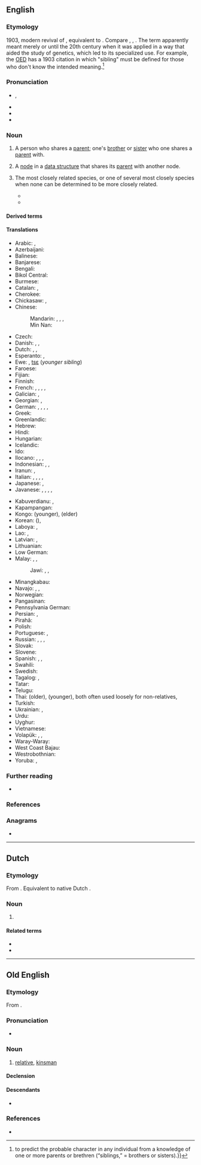 ==English==

===Etymology===
1903, modern revival of {{bor|en|ang|sibling|t=relative, a relation, kinsman}}, equivalent to {{suffix|en|sib|ling}}. Compare {{cog|enm|sib}}, {{m|enm|sibbe|t=relative; kinsman}}, {{cog|de|Sippe}}. The term apparently meant merely {{m|en|kin}} or {{m|en|relative}} until the 20th century when it was applied in a way that aided the study of genetics, which led to its specialized use. For example, the [[w:Oxford English Dictionary|OED]] has a 1903 citation in which "sibling" must be defined for those who don't know the intended meaning.<ref>{{cite-journal
|year=1903
|author=Karl Pearson
|authorlink=Karl Pearson
|author2=Alice Lee
|authorlink2=Alice Lee (mathematician)
|work=Biometrika
|title=On the laws of inheritance in man
|volume=2
|issue=4
|page=369
|pageurl=https://archive.org/details/blumenzeitung13hssl/page/369
|passage=These [calculations] will enable us {{...}} to predict the probable character in any individual from a knowledge of one or more parents or brethren (“siblings,” = brothers or sisters).}}</ref>

===Pronunciation===
* {{enPR|sĭbʹ-lĭng}}, {{IPA|en|/ˈsɪblɪŋ/}}
* {{audio|en|LL-Q1860 (eng)-Vealhurl-sibling.wav|Audio (RP)}}
* {{rhymes|en|ɪblɪŋ|ɪŋ}}
* {{hyphenation|en|sib|ling}}

===Noun===
{{en-noun}}

# A person who shares a [[parent]]; one's [[brother]] or [[sister]] who one shares a [[parent]] with.
#: {{ux|en|None of my '''siblings''' are married yet.}}
# {{lb|en|comptheory}} A [[node]] in a [[data structure]] that shares its [[parent]] with another node.
# {{lb|en|taxonomy}} The most closely related species, or one of several most closely species when none can be determined to be more closely related.
#* {{quote-journal|en|date=April 1, 1990|journal=Genetics|volume=124|issue=4|pages=909-920|author=P. Hutter et al.|title=A genetic basis for the inviability of hybrids between sibling species of Drosophila|url=https://www.genetics.org/content/124/4/909.short|passage=''D. simulans'', ''D. mauritiana'' and ''D. sechellia'' (which we will call “the '''siblings'''” when we do not need to distinguish among them) have homosequential polytene chromosome banding patterns differing from those of ''D. melanogaster'' by one long inversion on chromosome arm ''3R'' and a few much smaller inversions.}}
#* {{quote-journal|en|date=November 26, 2015|doi=10.3897/zookeys.540.9791|journal=ZooKeys|volume=540|pages=211-237|author=Lucie Vaníčková et al.|title=Current knowledge of the species complex ''Anastrepha fraterculus'' (Diptera, Tephritidae) in Brazil|passage=Bush suggested that this difference might represent a case of chromosomal polymorphism or, more likely, '''sibling''' species.}}

====Derived terms====
{{der4|en
|adoptive sibling
|foster sibling
|full-sibling
|half-sibling
|little sibling
|milk sibling
|nibling
|pibling
|siblicide
|sibling-in-law
|siblinged
|siblinghood
|siblingless
|siblinglike
|siblingly
|siblingship
|stepsibling}}

====Translations====
{{trans-top|person who shares same parents}}
* Arabic: {{t+|ar|شَقِيق|m}}, {{t|ar|شَقِيقَة|f}}
* Azerbaijani: {{t+|az|qardaş}}
* Balinese: {{t|ban|adi}} {{qualifier|younger}}
* Banjarese: {{t|bjn|dangsanak}}
* Bengali: {{t|bn|সহোদর}}
* Bikol Central: {{t+|bcl|tugang}}
* Burmese: {{t+|my|မောင်နှမ}}
* Catalan: {{t+|ca|germà|m}}, {{t+|ca|germana|f}}
* Cherokee: {{q|opposite sex of speaker}} {{t|chr|ᎤᏙ}}
* Chickasaw: {{t|cic|ittibaapishi}}, {{t|cic|tibaapishi}}
* Chinese:
*: Mandarin: {{t+|cmn|兄弟姐妹|tr=xiōngdì jiěmèi|sc=Hani}}, {{t+|cmn|兄弟|tr=xiōngdì|sc=Hani}} {{qualifier|brother(s)}}, {{t+|cmn|姐妹|tr=jiěmèi|sc=Hani}} {{qualifier|sister(s)}}, {{t+|cmn|同胞|tr=tóngbāo}}
*: Min Nan: {{t+|nan|兄弟姊妹|tr=hiaⁿ-tī-chí-mōe, hiaⁿ-tī-chí-moāi|sc=Hani}}
* Czech: {{t+|cs|sourozenec|m}}
* Danish: {{t+|da|bror|c}}, {{t+|da|søster|c}}, {{t+|da|søskende|c-p}}
* Dutch: {{t+|nl|brus|m|f}}, {{t|nl|[[broer]]/[[broeder]]|m}}, {{t|nl|[[zus]]/[[zuster]]|f}}
* Esperanto: {{t|eo|gefrato}}, {{t+|eo|gefratoj|p}}
* Ewe: {{t|ee|nɔvi}}, [[tsɛ]] (''younger sibling'')
* Faroese: {{t+|fo|systkin|n-p}}
* Fijian: {{t|fj|taci}} {{qualifier|younger}}
* Finnish: {{t+|fi|sisarus}}
* French: {{t|fr|frère et sœur|m|p}}, {{t+|fr|adelphe|m|f}}, {{t+|fr|fratrie|f}}, {{t+|fr|germain|m}}, {{t+|fr|sibling|m}}
* Galician: {{t|gl|irmán|m}}, {{t|gl|irmá|f}}
* Georgian: {{t|ka|დედმამიშვილი|sc=Geor}}, {{t|ka|და-ძმა}}
* German: {{t+|de|Geschwisterchen|n}}, {{t+|de|Geschwisterkind|n}}, {{t+|de|Bruder}} {{qual|male sibling, brother}}, {{t+|de|Schwester}} {{qual|female sibling, sister}}, {{t+|de|Geschwister|p}}
* Greek: {{t+|el|αδέλφι}}
* Greenlandic: {{t|kl|qatanngut}}
* Hebrew: {{t|he|אַחַאי|m}}
* Hindi: {{t+|hi|सहोदर|m}}
* Hungarian: {{t+|hu|testvér}}
* Icelandic: {{t+|is|systkin|n-p}}
* Ido: {{t+|io|frato}}
* Ilocano: {{t|ilo|kabsat}}, {{t|ilo|kabagis}}, {{t|ilo|kaka}} {{qualifier|older}}, {{t|ilo|ading}} {{qualifier|younger}}
* Indonesian: {{t+|id|kakak}} {{qualifier|older}}, {{t+|id|adik}} {{qualifier|younger}}, {{t+|id|saudara}} {{qualifier|regardless of age}}
* Iranun: {{t|ill|ari}} {{qualifier|younger}}, {{t|ill|dadi'}} {{qualifier|younger}}
* Italian: {{t+|it|fratello|m}}, {{t+|it|sorella|f}}, {{t+|it|parente}}, {{t+|it|congiunto|m}}, {{t+|it|consanguineo}}
* Japanese: {{t+|ja|兄弟|tr=きょうだい, kyōdai|sc=Jpan}}{{t+|ja|兄弟姉妹|tr=きょうだいしまい, kyōdai shimai}}, {{t+|ja|同胞|tr=どうほう, dōhō}}
* Javanese: {{t+|jv|sadulur}} {{qualifier|regardless of age}}, {{t|jv|sadhèrèk}} {{qualifier|regardless of age}}, {{t+|jv|adhi}} {{qualifier|younger}}, {{t+|jv|rayi}} {{qualifier|younger}}, {{t|jv|ari}} {{qualifier|younger}}
{{trans-mid}}
* Kabuverdianu: {{t|kea|armun}}, {{t|kea|irmon}}
* Kapampangan: {{t|pam|kapatad}}
* Kongo: {{t|kg|lêki}} (younger), {{t|kg|yaya}} (elder)
* Korean: {{t+|ko|형제}} ({{t+|ko|兄弟}}), {{t|ko|형제자매}}
* Laboya: {{t|lmy|ali}} {{qualifier|younger}}, {{t|lmy|kaiya}} {{qualifier|older}}
* Lao: {{t|lo|ອ້າຽນ້ອຽ|tr=’āi nǭi}}, {{t|lo|ອ້າຍນ້ອງ}}
* Latvian: {{t+|lv|brālis|m}}, {{t+|lv|māsa|f}}
* Lithuanian: {{t|lt|brolija|f}}
* Low German: {{t|nds|Bölkenkind|n}}
* Malay: {{t+|ms|abang}} {{qualifier|older, male}}, {{t+|ms|kakak}} {{qualifier|older}}, {{t+|ms|adik}} {{qualifier|younger}}
*: Jawi: {{t+|ms|ابڠ|sc=Arab}} {{qualifier|older, male}}, {{t|ms|کاکق|sc=Arab}} {{qualifier|older}}, {{t|ms|اديق|sc=Arab}} {{qualifier|younger}}
* Minangkabau: {{t|min|dunsanak}}
* Navajo: {{t|nv|bił hajííjééʼ|p}} {{qualifier|blood siblings sharing the mother}}, {{t|nv|hakʼis}} {{qualifier|same sex as you}}, {{t|nv|halah}} {{qualifier|opposite sex from you}}
* Norwegian: {{t+|no|søsken|n}}
* Pangasinan: {{t|pag|agik}}
* Pennsylvania German: {{t|pdc|Gschwischder|n}}
* Persian: {{t|fa|هم‌نیا|tr=ham-niâ}}, {{t+|fa|همشیره|tr=hamšīre}}
* Pirahã: {{t|myp|’ahaigí–gíi }}
* Polish: {{t+|pl|rodzeństwo|n}}
* Portuguese: {{t+|pt|irmão}}, {{t+|pt|irmã}}
* Russian: {{t+|ru|брат|m}} {{qualifier|brother}}, {{t+|ru|сестра́|f}} {{qualifier|sister}}, {{t+|ru|си́блинг|m|sc=Cyrl}} {{qualifier|neologism, rare}}, {{t+|ru|сибс|m}}
* Slovak: {{t+|sk|súrodenec|m}}
* Slovene: {{t|sl|sorojenec|m}}
* Spanish: {{t+|es|hermano|m}}, {{t+|es|hermana|f}}, {{t+|es|hermane|m|f}} {{qualifier|neologism}}
* Swahili: {{t+|sw|ndugu|c9|c0}}
* Swedish: {{t+|sv|syskon|n}}
* Tagalog: {{t+|tl|kapatid}}, {{t+|tl|kaka}} {{qualifier|older}}
* Tatar: {{t+|tt|кардәш}}
* Telugu: {{t+|te|తోబుట్టువు}}
* Thai: {{t+|th|พี่}} (older), {{t+|th|น้อง}} (younger), both often used loosely for non-relatives, {{t+|th|พี่น้อง}}
* Turkish: {{t+|tr|kardeş}}
* Ukrainian: {{t|uk|суро́дженець|m|sc=Cyrl}}, {{t|uk|родже́нство|n|sc=Cyrl}}
* Urdu: {{t|ur|سہودر|m|tr=sahodar}}
* Uyghur: {{t+|ug|قېرىنداش}}
* Vietnamese: {{t|vi|anh chị em}}
* Volapük: {{qualifier|♂♀}} {{t+|vo|gem}}, {{qualifier|♂}} {{t+|vo|higem}}, {{qualifier|♀}} {{t+|vo|jigem}}
* Waray-Waray: {{t|war|bug-to}}
* West Coast Bajau: {{t|bdr|adi'}} {{qualifier|younger}}
* Westrobothnian: {{t|gmq-bot|söskan|n}}
* Yoruba: {{t|yo|àbúrò}} {{qualifier|younger sibling}}, {{t|yo|ẹ̀gbọ́n}} {{qualifier|older sibling}}
{{trans-bottom}}

===Further reading===
* {{pedialite}}

===References===
<references/>

===Anagrams===
* {{anagrams|en|a=bgiilns|Giblins}}

{{C|en|Family members}}

----

==Dutch==

===Etymology===
From {{bor|nl|en|sibling}}. Equivalent to native Dutch {{suffix|nl|sibbe|-ling|t1=kinship; family|t2=-ling}}.

===Noun===
{{nl-noun|m|-en|-}}

# {{lb|nl|chiefly|academic}} {{l|en|sibling}}

====Related terms====
* {{l|nl|sibbe}}
* {{l|nl|sibbegenoot}}

----

==Old English==

===Etymology===
From {{suffix|ang|sibb|ling}}.

===Pronunciation===
* {{ang-IPA|sibling}}

===Noun===
{{ang-noun|m}}

# {{topics|ang|Family members}} [[relative]], [[kinsman]]

====Declension====
{{ang-decl-noun-a-m|sibling}}

====Descendants====
* {{desc|en|sibling|bor=1}}

===References===
* {{R:ang:BT|sibling|ref=027589}}